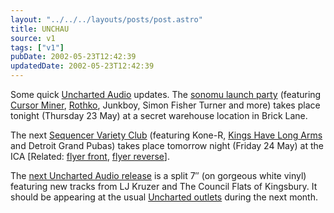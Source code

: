```yaml
---
layout: "../../../layouts/posts/post.astro"
title: UNCHAU
source: v1
tags: ["v1"]
pubDate: 2002-05-23T12:42:39
updatedDate: 2002-05-23T12:42:39
---
```


Some quick [Uncharted Audio][1] updates. The [sonomu launch party][2] (featuring [Cursor Miner][3], [Rothko][4], Junkboy, Simon Fisher Turner and more) takes place tonight (Thursday 23 May) at a secret warehouse location in Brick Lane.

The next [Sequencer Variety Club][5] (featuring Kone-R, [Kings Have Long Arms][6] and Detroit Grand Pubas) takes place tomorrow night (Friday 24 May) at the ICA [Related: [flyer front][7], [flyer reverse][8]].

The [next Uncharted Audio release][9] is a split 7&#8243; (on gorgeous white vinyl) featuring new tracks from LJ Kruzer and The Council Flats of Kingsbury. It should be appearing at the usual [Uncharted outlets][10] during the next month.

[1]: http://www.unchartedaudio.com/ "Uncharted Audio"
[2]: http://party.sonomu.net/ "sonomu's big launch party - will be special"
[3]: http://www.cursorminer.com/ "official Cursor Miner website"
[4]: http://www.rothkomusic.co.uk/ "official Rothko website"
[5]: http://www.ica.org.uk/index.cfm?articleid=4522 "Sequencer Variety Club at the ICA"
[6]: http://www.kingshavelongarms.co.uk "Kings Have Long Arms"
[7]: http://www.unchartedaudio.com/news/archive/svc_24_may_1.jpg "Front of Sequencer Variety Club flyer"
[8]: http://www.unchartedaudio.com/news/archive/svc_24_may_2.jpg "Reverse of Sequencer Variety Club flyer"
[9]: http://www.unchartedaudio.com/releases/unch003/ "UNCH003: LJ Kruzer and The Council Flats of Kingsbury"
[10]: http://www.unchartedaudio.com/links/
